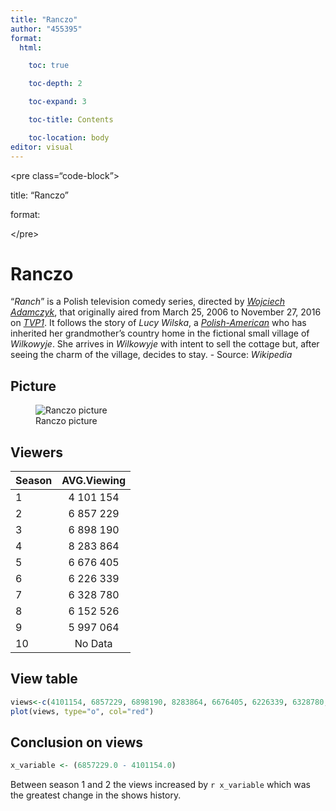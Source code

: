 ```yaml
---
title: "Ranczo"
author: "455395"
format:
  html:

    toc: true

    toc-depth: 2

    toc-expand: 3

    toc-title: Contents

    toc-location: body
editor: visual
---
```


\<pre class="code-block"\>

title: "Ranczo"

format:

\</pre\>

# Ranczo

"*Ranch*" is a Polish television comedy series, directed by [*Wojciech Adamczyk*](https://en.wikipedia.org/w/index.php?title=Wojciech_Adamczyk&action=edit&redlink=1 "Wojciech Adamczyk (page does not exist)"), that originally aired from March 25, 2006 to November 27, 2016 on [*TVP1*](https://en.wikipedia.org/wiki/TVP1 "TVP1"). It follows the story of *Lucy Wilska*, a [*Polish-American*](https://en.wikipedia.org/wiki/Polish-American "Polish-American") who has inherited her grandmother's country home in the fictional small village of *Wilkowyje*. She arrives in *Wilkowyje* with intent to sell the cottage but, after seeing the charm of the village, decides to stay. - Source: *Wikipedia*

## Picture

![Ranczo picture](https://th.bing.com/th/id/OIP.5MY6QOCiXVVQ2Y1-hkusYwHaEK?w=332&h=186&c=7&r=0&o=5&pid=1.7)

## Viewers

| Season | AVG.Viewing |
|:-------|:-----------:|
| 1      |  4 101 154  |
| 2      |  6 857 229  |
| 3      |  6 898 190  |
| 4      |  8 283 864  |
| 5      |  6 676 405  |
| 6      |  6 226 339  |
| 7      |  6 328 780  |
| 8      |  6 152 526  |
| 9      |  5 997 064  |
| 10     |   No Data   |

## View table

```r
views<-c(4101154, 6857229, 6898190, 8283864, 6676405, 6226339, 6328780, 6152526, 5997064)
plot(views, type="o", col="red")
```

## Conclusion on views

```r
x_variable <- (6857229.0 - 4101154.0)
```

Between season 1 and 2 the views increased by `r x_variable` which was the greatest change in the shows history.

```{=html}

```
